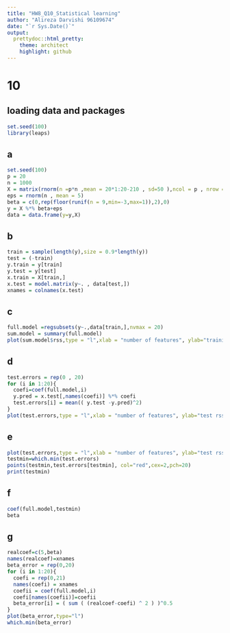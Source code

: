```yaml
---
title: "HW8_Q10_Statistical learning"
author: "Alireza Darvishi 96109674"
date: "`r Sys.Date()`"
output:
  prettydoc::html_pretty:
    theme: architect
    highlight: github
---
```

# 10

## loading data and packages
```r
set.seed(100)
library(leaps)
```

## a

```r
set.seed(100)
p = 20
n = 1000
X = matrix(rnorm(n =p*n ,mean = 20*1:20-210 , sd=50 ),ncol = p , nrow = n,byrow = TRUE)
eps = rnorm(n , mean = 5)
beta = c(0,rep(floor(runif(n = 9,min=-3,max=1)),2),0)
y = X %*% beta+eps
data = data.frame(y=y,X)
```
## b

```r
train = sample(length(y),size = 0.9*length(y))
test = (-train)
y.train = y[train]
y.test = y[test]
x.train = X[train,]
x.test = model.matrix(y~. , data[test,])
xnames = colnames(x.test)
```
## c

```r
full.model =regsubsets(y~.,data[train,],nvmax = 20)
sum.model = summary(full.model)
plot(sum.model$rss,type = "l",xlab = "number of features", ylab="training rss")
```
## d

```r
test.errors = rep(0 , 20)
for (i in 1:20){
  coefi=coef(full.model,i)
  y.pred = x.test[,names(coefi)] %*% coefi
  test.errors[i] = mean(( y.test -y.pred)^2)
}
plot(test.errors,type = "l",xlab = "number of features", ylab="test rss")
```
## e

```r
plot(test.errors,type = "l",xlab = "number of features", ylab="test rss")
testmin=which.min(test.errors)
points(testmin,test.errors[testmin], col="red",cex=2,pch=20)
print(testmin)
```
## f

```r
coef(full.model,testmin)
beta
```
## g

```r
realcoef=c(5,beta)
names(realcoef)=xnames
beta_error = rep(0,20)
for (i in 1:20){
  coefi = rep(0,21)
  names(coefi) = xnames
  coefii = coef(full.model,i)
  coefi[names(coefii)]=coefii
  beta_error[i] = ( sum ( (realcoef-coefi) ^ 2 ) )^0.5
}
plot(beta_error,type="l")
which.min(beta_error)
```


